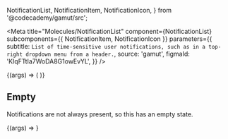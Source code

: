   NotificationList,
  NotificationItem,
  NotificationIcon,
} from '@codecademy/gamut/src';

<Meta
  title="Molecules/NotificationList"
  component={NotificationList}
  subcomponents={{ NotificationItem, NotificationIcon }}
  parameters={{
    subtitle: `List of time-sensitive user notifications, such as in a top-right dropdown
menu from a header.`,
    source: 'gamut',
    figmaId: 'KIqFTtIa7WoDA8G1owEvYL',
  }}
/>

<Canvas>
  <Story name="NotificationsList">
    {(args) => (
      <NotificationList
        notifications={[
          {
            campaign: 'python-livestream',
            date: 1,
            iconSettings: {
              color: '#3069f0',
              backgroundColor: '#ffd500',
            },
            iconSlug: 'python',
            id: 'abc',
            link:
              'https://www.codecademy.com/courses/livestreams/projects/livestream-intro-to-statistics-in-python',
            text: 'Check out our Python livestream!',
            unread: true,
          },
          {
            campaign: 'pro-trial',
            date: 2,
            id: '123',
            imageUrl: 'https://bit.ly/2Ckp4eW',
            link:
              'https://www.codecademy.com/subscriptions/proSixMonthV2a/checkout',
            text:
              "It's your last day of Pro Trial! Sign up with Codecademy Pro to get helpful features like quizzes and projects and practice on the Codecademy Go mobile app!",
          },
        ]}
      />
    )}
  </Story>
</Canvas>

<Props of={NotificationList} />

## Empty

Notifications are not always present, so this has an empty state.

<Canvas>
  <Story name="Empty">
    {(args) => <NotificationList notifications={[]} />}
  </Story>
</Canvas>
